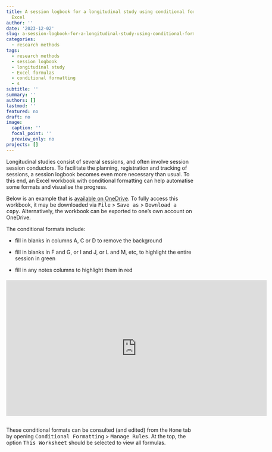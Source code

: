 ```yaml
---
title: A session logbook for a longitudinal study using conditional formatting in
  Excel
author: ''
date: '2023-12-02'
slug: a-session-logbook-for-a-longitudinal-study-using-conditional-formatting-in-excel
categories:
  - research methods
tags:
  - research methods
  - session logbook
  - longitudinal study
  - Excel formulas
  - conditional formatting
  - s
subtitle: ''
summary: ''
authors: []
lastmod: ''
featured: no
draft: no
image:
  caption: ''
  focal_point: ''
  preview_only: no
projects: []
---
```



Longitudinal studies consist of several sessions, and often involve session session conductors. To facilitate the planning, registration and tracking of sessions, a session logbook becomes even more necessary than usual. To this end, an Excel workbook with conditional formatting can help automatise some formats and visualise the progress. 

Below is an example that is [available on OneDrive](https://1drv.ms/x/s!AouK9kQQrXKooGKVLbdBzz-DStmj?e=mbNZE4). To fully access this workbook, it may be downloaded via <kbd>File</kbd> > <kbd>Save as</kbd> > <kbd>Download a copy</kbd>. Alternatively, the workbook can be exported to one's own account on OneDrive.

The conditional formats include:

- fill in blanks in columns A, C or D to remove the background

- fill in blanks in F and G, or I and J, or L and M, etc, to highlight the entire session in green

- fill in any notes columns to highlight them in red

<iframe style='margin-top: 1%; margin-bottom: 3%;' width="700" height="365" frameborder="0" scrolling="no" src="https://1drv.ms/x/c/a872ad1044f68a8b/UQSLivZEEK1yIICoYhAAAAAAABsHnSAl4C4iZLc?em=2&AllowTyping=True&ActiveCell='in'!A1&Item='in'!A1%3AW7&wdHideGridlines=True&wdDownloadButton=True&wdInConfigurator=True&wdInConfigurator=True"></iframe>

These conditional formats can be consulted (and edited) from the <kbd>Home</kbd> tab by opening <kbd>Conditional Formatting</kbd> > <kbd>Manage Rules</kbd>. At the top, the option <kbd>This Worksheet</kbd> should be selected to view all formulas.


